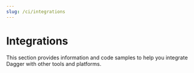 ```yaml
---
slug: /ci/integrations
---
```



# Integrations

This section provides information and code samples to help you integrate Dagger with other tools and platforms.

<DocCardList className="DocCardList--no-description"/>
